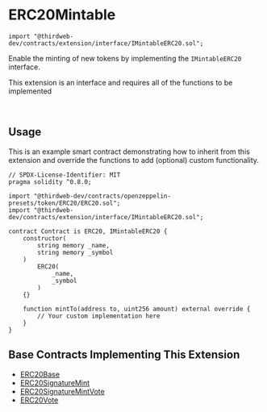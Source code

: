 
# ERC20Mintable

```solidity
import "@thirdweb-dev/contracts/extension/interface/IMintableERC20.sol";
```

Enable the minting of new tokens by implementing the `IMintableERC20` interface.

<Callout title="info" variant="info">

This extension is an interface and requires all of the functions to be implemented

</Callout>

<br />

<GithubButtonLink href="https://github.com/thirdweb-dev/contracts/blob/main/contracts/extension/interface/IMintableERC20.sol" />

## Usage

This is an example smart contract demonstrating how to inherit from this extension and override the functions to add (optional) custom functionality.

```solidity
// SPDX-License-Identifier: MIT
pragma solidity ^0.8.0;

import "@thirdweb-dev/contracts/openzeppelin-presets/token/ERC20/ERC20.sol";
import "@thirdweb-dev/contracts/extension/interface/IMintableERC20.sol";

contract Contract is ERC20, IMintableERC20 {
    constructor(
        string memory _name,
        string memory _symbol
    )
        ERC20(
            _name,
            _symbol
        )
    {}

    function mintTo(address to, uint256 amount) external override {
        // Your custom implementation here
    }
}
```

## Base Contracts Implementing This Extension

- [ERC20Base](/solidity/base-contracts/erc20base)
- [ERC20SignatureMint](/solidity/base-contracts/erc20signaturemint)
- [ERC20SignatureMintVote](/solidity/base-contracts/erc20signaturemintvote)
- [ERC20Vote](/solidity/base-contracts/erc20vote)
